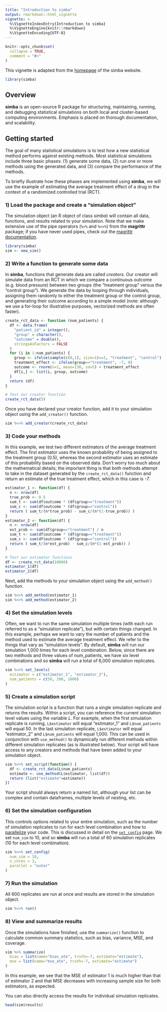 ```yaml
---
title: "Introduction to simba"
output: rmarkdown::html_vignette
vignette: >
  %\VignetteIndexEntry{Introduction to simba}
  %\VignetteEngine{knitr::rmarkdown}
  %\VignetteEncoding{UTF-8}
---
```


```r
knitr::opts_chunk$set(
  collapse = TRUE,
  comment = "#>"
)
```

This vignette is adapted from the <a href="https://avi-kenny.github.io/simba/" target="_blank">homepage</a> of the simba website. 

```r
library(simba)
```

## Overview

**simba** is an open-source R package for structuring, maintaining, running, and debugging statistical simulations on both local and cluster-based computing environments. Emphasis is placed on thorough documentation, and scalability.

## Getting started

The goal of many statistical simulations is to test how a new statistical method performs against existing methods. Most statistical simulations include three basic phases: (1) generate some data, (2) run one or more methods using the generated data, and (3) compare the performance of the methods. 

To briefly illustrate how these phases are implemented using **simba**, we will use the example of estimating the average treatment effect of a drug in the context of a randomized controlled trial (RCT).

### 1) Load the package and create a "simulation object"

The simulation object (an R object of class *simba*) will contain all data, functions, and results related to your simulation. Note that we make extensive use of the pipe operators (`%>%` and `%<>%`) from the **magrittr** package; if you have never used pipes, check out the <a href="https://magrittr.tidyverse.org" target="_blank">magrittr documentation</a>.

```r
library(simba)
sim <- new_sim()
```

### 2) Write a function to generate some data

In **simba**, functions that generate data are called *creators*. Our creator will simulate data from an RCT in which we compare a continuous outcome (e.g. blood pressure) between two groups (the "treatment group" versus the "control group"). We generate the data by looping through individuals, assigning them randomly to either the treatment group or the control group, and generating their outcome according to a simple model (note: although we use a for-loop for illustrative purposes, vectorized methods are often faster).

```r
create_rct_data <- function (num_patients) {
  df <- data.frame(
    "patient_id" = integer(),
    "group" = character(),
    "outcome" = double(),
    stringsAsFactors = FALSE
  )
  for (i in 1:num_patients) {
    group <- ifelse(sample(c(0,1), size=1)==1, "treatment", "control")
    treatment_effect <- ifelse(group=="treatment", -7, 0)
    outcome <- rnorm(n=1, mean=130, sd=5) + treatment_effect
    df[i,] <- list(i, group, outcome)
  }
  return (df)
}

# Test our creator function
create_rct_data(5)
```

Once you have declared your creator function, add it to your simulation object using the `add_creator()` function.

```r
sim %<>% add_creator(create_rct_data)
```

### 3) Code your methods

In this example, we test two different estimators of the average treatment effect. The first estimator uses the known probability of being assigned to the treatment group (0.5), whereas the second estimator uses an estimate of this probability based on the observed data. Don't worry too much about the mathematical details; the important thing is that both methods attempt to take in the dataset generated by the `create_rct_data()` function and return an estimate of the true treatment effect, which in this case is *-7*.

```r
estimator_1 <- function(df) {
  n <- nrow(df)
  true_prob <- 0.5
  sum_t <- sum(df$outcome * (df$group=="treatment"))
  sum_c <- sum(df$outcome * (df$group=="control"))
  return ( sum_t/(n*true_prob) - sum_c/(n*(1-true_prob)) )
}
estimator_2 <- function(df) {
  n <- nrow(df)
  est_prob <- sum(df$group=="treatment") / n
  sum_t <- sum(df$outcome * (df$group=="treatment"))
  sum_c <- sum(df$outcome * (df$group=="control"))
  return ( sum_t/(n*est_prob) - sum_c/(n*(1-est_prob)) )
}

# Test our estimator functions
df <- create_rct_data(10000)
estimator_1(df)
estimator_2(df)
```

Next, add the methods to your simulation object using the `add_method()` function.

```r
sim %<>% add_method(estimator_1)
sim %<>% add_method(estimator_2)
```

### 4) Set the simulation levels

Often, we want to run the same simulation multiple times (with each run referred to as a "simulation replicate"), but with certain things changed. In this example, perhaps we want to vary the number of patients and the method used to estimate the average treatment effect. We refer to the things that vary as "simulation levels". By default, **simba** will run our simulation 1,000 times for each level combination. Below, since there are two methods and three values of num_patients, we have six level combinations and so **simba** will run a total of 6,000 simulation replicates.

```r
sim %<>% set_levels(
  estimator = c("estimator_1", "estimator_2"),
  num_patients = c(50, 200, 1000)
)
```

<!-- # !!!!! add_constants()  You can also reference <a href="" target="_blank">simulation constants</a> using the variable *C*. ????? -->
<!-- A simulation constant is something that does not change across your entire set of simulations. You could just as easily hard-code values in your code, but it's often easier to have these declared at a separate section so that they can be easily modified if needed. -->

### 5) Create a simulation script

The simulation script is a function that runs a single simulation replicate and returns the results. Within a script, you can reference the current simulation level values using the variable *L*. For example, when the first simulation replicate is running, `L$estimator` will equal "estimator_1" and `L$num_patients` will equal 50. In the last simulation replicate, `L$estimator` will equal "estimator_2" and `L$num_patients` will equal 1,000. This can be used in conjunction with `use_method()` to dynamically run different methods within different simulation replicates (as is illustrated below). Your script will have access to any creators and methods that have been added to your simulation object.

```r
sim %<>% set_script(function() {
  df <- create_rct_data(L$num_patients)
  estimate <- use_method(L$estimator, list(df))
  return (list("estimate"=estimate))
})
```

Your script should always return a named list, although your list can be complex and contain dataframes, multiple levels of nesting, etc.

### 6) Set the simulation configuration

This controls options related to your entire simulation, such as the number of simulation replicates to run for each level combination and how to <a href="https://avi-kenny.github.io/simba/parallelization/" target="_blank">parallelize</a> your code. This is discussed in detail on the <a href="https://avi-kenny.github.io/simba/function-reference/set_config/" target="_blank">`set_config`</a> page. We set `num_sim` to 10, and so **simba** will run a total of 60 simulation replicates (10 for each level combination).

```r
sim %<>% set_config(
  num_sim = 10,
  n_cores = 2,
  parallel = "outer"
)
```

### 7) Run the simulation

All 600 replicates are run at once and results are stored in the simulation object.

```r
sim %<>% run()
```

### 8) View and summarize results

Once the simulations have finished, use the `summarize()` function to calculate common summary statistics, such as bias, variance, MSE, and coverage.

```r
sim %>% summarize(
  bias = list(name="bias_ate", truth=-7, estimate="estimate"),
  mse = list(name="mse_ate", truth=-7, estimate="estimate")
)
```

In this example, we see that the MSE of estimator 1 is much higher than that of estimator 2 and that MSE decreases with increasing sample size for both estimators, as expected.

You can also directly access the results for individual simulation replicates.

```r
head(sim$results)
```
